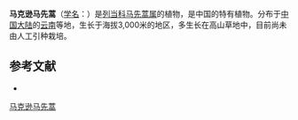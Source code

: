 {{Speciesbox
| name = 马克逊马先蒿
| status = 
| status_system = 
| image =
| genus = Pedicularis
| species = maxonii
| authority = Bonati
}}

'''马克逊马先蒿'''（[[学名|学名]]：{{lang|la|''Pedicularis maxonii''}}）是[[列当科|列当科]][[马先蒿属|马先蒿属]]的植物，是中国的特有植物。分布于[[中国大陆|中国大陆]]的[[云南|云南]]等地，生长于海拔3,000米的地区，多生长在高山草地中，目前尚未由人工引种栽培。

== 参考文献 ==
<div class="references-small">
* {{cite web| url =http://www.bioinfo.cn/db05/KmzwSpecies.php?action=view&id=21339| title =马克逊马先蒿| work =《中国高等植物数据库全库》| publisher =中国科学院微生物研究所| author =昆明植物研究所| accessdate =2009-02-25| deadurl =yes| archiveurl =https://web.archive.org/web/20160305045241/http://www.bioinfo.cn/db05/KmzwSpecies.php?action=view&id=21339| archivedate =2016-03-05}}
</div>
{{Taxonbar|from=Q15231124}}

[[Category:马先蒿属|马克逊马先蒿]]


{{植物小作品}}